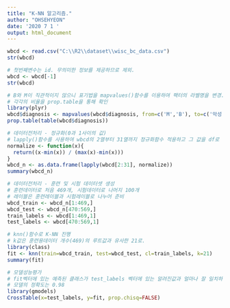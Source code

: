---
title: "K-NN 알고리즘."
author: "OHSEHYEON"
date: '2020 7 1 '
output: html_document
---

```{r wbcd}
wbcd <- read.csv("C:\\R2\\dataset\\wisc_bc_data.csv")
str(wbcd)
```

```{r wbcd2}
# 첫번째변수는 id. 무의미한 정보를 제공하므로 제외.
wbcd <- wbcd[-1]
str(wbcd)
```

```{r wbcd3}
# B와 M이 직관적이지 않으니 표기법을 mapvalues()함수를 이용하여 팩터의 라벨명을 변경.
# 각각의 비율을 prop.table을 통해 확인
library(plyr)
wbcd$diagnosis <- mapvalues(wbcd$diagnosis, from=c('M','B'), to=c('악성','양성'))
prop.table(table(wbcd$diagnosis))
```

```{r wbcd4}
# 데이터전처리 - 정규화(0과 1사이의 값)
# lapply()함수를 사용하여 wbcd의 2열부터 31열까지 정규화함수 적용하고 그 값을 df로 반환
normalize <- function(x){
  return((x-min(x)) / (max(x)-min(x)))
} 
wbcd_n <- as.data.frame(lapply(wbcd[2:31], normalize))
summary(wbcd_n)
```

```{r wbcd5}
# 데이터전처리 - 훈련 및 시험 데이터셋 생성
# 훈련데이터로 처음 469개, 시험데이터로 나머지 100개
# 레이블은 훈련레이블과 시험레이블로 나누어 준비
wbcd_train <- wbcd_n[1:469,]
wbcd_test <- wbcd_n[470:569,]
train_labels <- wbcd[1:469,1]
test_labels <- wbcd[470:569,1]
```

```{r wbcd6}
# knn()함수로 K-NN 진행
# k값은 훈련용데이터 개수(469)의 루트값과 유사한 21로.
library(class)
fit <- knn(train=wbcd_train, test=wbcd_test, cl=train_labels, k=21)
summary(fit)
```

```{r wbcd7}
# 모델성능평가
# fit벡터에 있는 예측된 클래스가 test_labels 벡터에 있는 알려진값과 얼마나 잘 일치하는지 확인
# 모델의 정확도는 0.98
library(gmodels)
CrossTable(x=test_labels, y=fit, prop.chisq=FALSE)
```